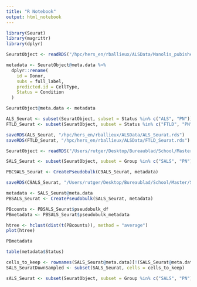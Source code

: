 ```yaml
---
title: "R Notebook"
output: html_notebook
---
```


```r
library(Seurat)
library(magrittr)
library(dplyr)
```


```r
SeuratObject <- readRDS("/hpc/hers_en/rballieux/ALSData/Manolis_pubished_seuratObject_motorCortex_geneNames_annotated_joinedLayers.rds")
```

```r
metadata <- SeuratObject@meta.data %>%
  dplyr::rename(
    id = Donor,
    subs = full_label,
    predicted.id = CellType,
    Status = Condition
  )

SeuratObject@meta.data <- metadata
```

```r
ALS_Seurat <- subset(SeuratObject, subset = Status %in% c("ALS", "PN"))
FTLD_Seurat <- subset(SeuratObject, subset = Status %in% c("FTLD", "PN"))
```

```r
saveRDS(ALS_Seurat, "/hpc/hers_en/rballieux/ALSData/ALS_Seurat.rds")
saveRDS(FTLD_Seurat, "/hpc/hers_en/rballieux/ALSData/FTLD_Seurat.rds")
```



```r
SeuratObject <- readRDS("/Users/rutger/Desktop/Bureaublad/School/Master/Stage/ALS_FTLD/Data/ALS_Seurat.rds")
```
```r
SALS_Seurat <- subset(SeuratObject, subset = Group %in% c("SALS", "PN"))
```

```r
PBC9ALS_Seurat <- CreatePseudobulk(C9ALS_Seurat, metadata)
```

```r
saveRDS(C9ALS_Seurat, "/Users/rutger/Desktop/Bureaublad/School/Master/Stage/ALS_FTLD/Data/C9ALS_Seurat.rds")
```

```r
metadata <- SALS_Seurat@meta.data
PBSALS_Seurat <- CreatePseudobulk(SALS_Seurat, metadata)
```


```r
PBcounts <- PBSALS_Seurat$pseudobulk_df
PBmetadata <- PBSALS_Seurat$pseudobulk_metadata
```

```r
htree <- hclust(dist(t(PBcounts)), method = "average")
plot(htree)
```
```r
PBmetadata
```

```r
table(metadata$Status)
```


```r
cells_to_keep <- rownames(SALS_Seurat@meta.data)[!(SALS_Seurat@meta.data$id %in% c(110, 117, 102, 104, 122))]
SALS_SeuratDownSampled <- subset(SALS_Seurat, cells = cells_to_keep)
```


```r
sALS_Seurat <- subset(SeuratObject, subset = Group %in% c("SALS", "PN"))
```

